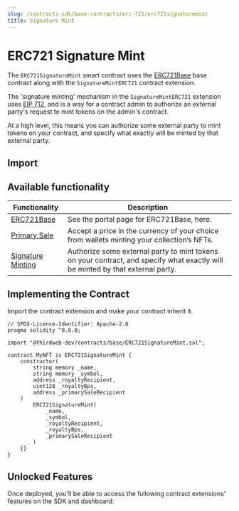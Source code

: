 ```yaml
---
slug: /contracts-sdk/base-contracts/erc-721/erc721signaturemint
title: Signature Mint
---
```



# ERC721 Signature Mint

The `ERC721SignatureMint` smart contract uses the [ERC721Base](/contracts-sdk/base-contracts/erc-721/erc721base) base contract along with the `SignatureMintERC721` contract extension.

The 'signature minting' mechanism in the `SignatureMintERC721` extension uses [EIP 712](https://eips.ethereum.org/EIPS/eip-712), and is a way for a contract admin to authorize an external party's request to mint tokens on the admin's contract.

At a high level, this means you can authorize some external party to mint tokens on your contract, and specify what exactly will be minted by that external party.

<ViewContractCodeButton
  link="https://github.com/thirdweb-dev/contracts/blob/main/contracts/base/ERC721SignatureMint.sol"
  name="ERC721SignatureMint"
/>

## Import

<ImportSnippet type="base" category="ERC721" name="ERC721SignatureMint" />

## Available functionality

| Functionality                                                            | Description                                                                                                                    |
| ------------------------------------------------------------------------ | ------------------------------------------------------------------------------------------------------------------------------ |
| [ERC721Base](/contracts-sdk/base-contracts/erc-721/erc721base)           | See the portal page for ERC721Base, here.                                                                                      |
| [Primary Sale](/contracts-sdk/contract-extensions/primarysale)           | Accept a price in the currency of your choice from wallets minting your collection’s NFTs.                                     |
| [Signature Minting](/contracts-sdk/contract-extensions/signatureminting) | Authorize some external party to mint tokens on your contract, and specify what exactly will be minted by that external party. |

## Implementing the Contract

Import the contract extension and make your contract inherit it.

```solidity
// SPDX-License-Identifier: Apache-2.0
pragma solidity ^0.8.0;

import "@thirdweb-dev/contracts/base/ERC721SignatureMint.sol";

contract MyNFT is ERC721SignatureMint {
    constructor(
        string memory _name,
        string memory _symbol,
        address _royaltyRecipient,
        uint128 _royaltyBps,
        address _primarySaleRecipient
    )
        ERC721SignatureMint(
            _name,
            _symbol,
            _royaltyRecipient,
            _royaltyBps,
            _primarySaleRecipient
        )
    {}
}
```

## Unlocked Features

Once deployed, you'll be able to access the following contract extensions' features on the SDK and dashboard:

<div className="row" style={{ marginBottom: 24, flexWrap: 'wrap' }}>
<div className="col col--6" style={{marginTop:16}} >
  <QuickstartCard
    name="ERC721Base"
    link="/contracts-sdk/base-contracts/erc-721/erc721base#unlocked-features"
    image="/assets/icons/nft.png"
  />
</div>

<div className="col col--6" style={{ marginTop: 16 }}>
  <QuickstartCard
    name="SignatureMint"
    link="/contracts-sdk/contract-extensions/signatureminting#unlocked-features"
    image="/assets/icons/general.png"
  />
</div>

</div>
